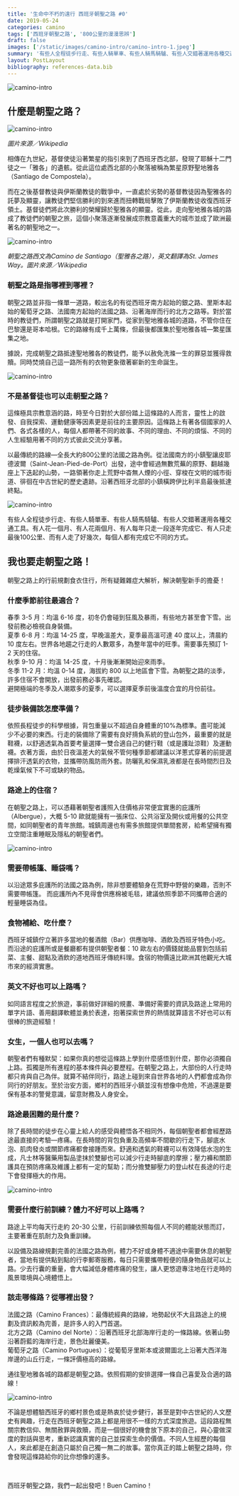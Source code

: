 ```yaml
---
title: '生命中不朽的遠行 西班牙朝聖之路 #0'
date: 2019-05-24
categories: camino
tags: ['西班牙朝聖之路', '800公里的漫漫思辨']
draft: false
images: ['/static/images/camino-intro/camino-intro-1.jpeg']
summary: '有些人全程徒步行走、有些人騎單車、有些人騎馬騎驢、有些人交錯著運用各種交通工具。有人花一個月、有人花兩個月、有人每年只走一段逐年完成它、有人只走最後100公里、而有人走了好幾次，每個人都有完成它不同的方式。'
layout: PostLayout
bibliography: references-data.bib
---
```

![camino-intro](/static/images/camino-intro/camino-intro-1.jpeg)

## 什麼是朝聖之路？

![camino-intro](/static/images/camino-intro/camino-intro-2.jpeg)

*圖片來源／Wikipedia*

相傳在九世紀，基督使徒沿著繁星的指引來到了西班牙西北部，發現了耶穌十二門徒之一「雅各」的遺骸。從此這位處西北部的小聚落被稱為繁星原野聖地雅各（Santiago de Compostela）。

 

而在之後基督教徒與伊斯蘭教徒的戰爭中，一直處於劣勢的基督教徒因為聖雅各的託夢及顯靈，讓教徒們堅信勝利的到來進而扭轉戰局擊敗了伊斯蘭教徒收復西班牙領土。基督徒們將此次勝利的榮耀歸於聖雅各的顯靈。從此，走向聖地雅各城的路成了教徒們的朝聖之旅，這個小聚落逐漸發展成宗教意義重大的城市並成了歐洲最著名的朝聖地之一。

![camino-intro](/static/images/camino-intro/camino-intro-3.jpeg)

*朝聖之路西文為Camino de Santiago（聖雅各之路），英文翻譯為St. James Way。圖片來源／Wikipedia*


### 朝聖之路是指哪裡到哪裡？

朝聖之路並非指一條單一道路，較出名的有從西班牙南方起始的銀之路、里斯本起始的葡萄牙之路、法國南方起始的法國之路、沿著海岸而行的北方之路等。對於當時的教徒們，所謂朝聖之路就是打開家門，從家到聖地雅各城的道路，不管你住在巴黎還是哥本哈根。它的路線有成千上萬條，但最後都匯集於聖地雅各城—繁星匯集之地。

 

據說，完成朝聖之路抵達聖地雅各的教徒們，能予以赦免洗滌一生的罪惡並獲得救贖。同時焚燒自己這一路所有的衣物更象徵著嶄新的生命誕生。

 
![camino-intro](/static/images/camino-intro/camino-intro-4.jpeg)


 

### 不是基督徒也可以走朝聖之路？

這條極具宗教意涵的路，時至今日對於大部份踏上這條路的人而言，靈性上的啟發、自我探索、運動健康等因素更是前往的主要原因。這條路上有著各個國家的人們、各式各樣的人，每個人都帶著不同的故事、不同的理由、不同的煩惱、不同的人生經驗用著不同的方式彼此交流分享著。

以最傳統的路線—全長大約800公里的法國之路為例。從法國南方的小鎮聖讓皮耶德波爾（Saint-Jean-Pied-de-Port）出發，途中會經過無數荒蕪的原野、翻越幾座上下迭起的山勢，一路領著你走上荒野中杳無人煙的小徑、穿梭在文明的城市街道、徘徊在中古世紀的歷史遺跡。沿著西班牙北部的小鎮橫跨伊比利半島最後抵達終點。


![camino-intro](/static/images/camino-intro/camino-intro-1.jpeg)



有些人全程徒步行走、有些人騎單車、有些人騎馬騎驢、有些人交錯著運用各種交通工具。有人花一個月、有人花兩個月、有人每年只走一段逐年完成它、有人只走最後100公里、而有人走了好幾次，每個人都有完成它不同的方式。

 

## 我也要走朝聖之路！

朝聖之路上的行前規劃食衣住行，所有疑難雜症大解析，解決朝聖新手的擔憂！

 

### 什麼季節前往最適合？
春季 3-5 月：均溫 6-16 度，初冬仍會碰到狂風及暴雨，有些地方甚至會下雪。出發前務必檢視自身裝備。  
夏季 6-8 月：均溫 14-25 度，早晚溫差大，夏季最高溫可達 40 度以上，清晨約 10 度左右。世界各地趨之行走的人數眾多，為整年當中的旺季。需要事先預訂 1-2 天的住宿。  
秋季 9-10 月：均溫 14-25 度，十月後漸漸開始迎來雨季。  
冬季 11-2 月：均溫 0-14 度，海拔約 800 以上地區會下雪。為朝聖之路的淡季，許多住宿不會開放，出發前務必事先確認。  
避開極端的冬季及人潮眾多的夏季，可以選擇夏季前後溫度合宜的月份前往。

 

### 徒步裝備該怎麼準備？
依照長程徒步的科學根據，背包重量以不超過自身體重的10%為標準。盡可能減少不必要的東西。行走的裝備除了需要有良好揹負系統的登山包外，最重要的就是鞋襪，以舒適透氣為首要考量選擇一雙合適自己的健行鞋（或是護趾涼鞋）及運動襪。衣著方面，由於日夜溫差大的氣候不管何種季節都建議以洋蔥式穿著的前提選擇排汗透氣的衣物，並攜帶防風防雨外套。防曬乳和保濕乳液都是在長時間烈日及乾燥氣候下不可或缺的物品。

 

### 路途上的住宿？
在朝聖之路上，可以憑藉著朝聖者護照入住價格非常便宜實惠的庇護所（Albergue），大概 5-10 歐就能擁有一張床位、公共浴室及開伙或用餐的公共空間，如同朝聖者的青年旅館。城鎮周邊也有需多旅館提供單間套房，給希望擁有獨立空間注重睡眠及隱私的朝聖者們。

 
![camino-intro](/static/images/camino-intro/camino-intro-6.jpeg)


 

### 需要帶帳篷、睡袋嗎？
以沿途眾多庇護所的法國之路為例，除非想要體驗身在荒野中野營的樂趣，否則不需要帶帳篷。 而庇護所內不見得會供應棉被毛毯，建議依照季節不同攜帶合適的輕量睡袋為佳。

 

### 食物補給、吃什麼？
西班牙城鎮佇立著許多當地的餐酒館（Bar）供應咖啡、酒飲及西班牙特色小吃。 而沿途的庇護所或是餐廳都有提供朝聖者餐：10 歐左右的價錢就能品嘗到包括前菜、主餐、甜點及酒飲的道地西班牙傳統料理。食宿的物價遠比歐洲其他觀光大城市來的經濟實惠。

 

### 英文不好也可以上路嗎？
如同語言程度之於旅遊，事前做好詳細的規畫、準備好需要的資訊及路途上常用的單字片語、善用翻譯軟體並勇於表達，抱著探索世界的熱情就算語言不好也可以有很棒的旅遊經驗！

 

### 女生，一個人也可以去嗎？
朝聖者們有種默契：如果你真的想從這條路上學到什麼感悟到什麼，那你必須獨自上路。孤獨是所有進程的基本條件與必要歷程。在朝聖之路上，大部份的人行走時都只肯與自己為伴。就算不結伴同行，路途上碰到來自世界各地的人們都會成為你同行的好朋友。至於治安方面，鄉村的西班牙小鎮並沒有想像中危險，不過還是要保有基本的警覺意識，留意財務及人身安全。

 

### 路途最困難的是什麼？
除了長時間的徒步在心靈上給人的感受與體悟各不相同外，每個朝聖者都會經歷路途最直接的考驗—疼痛。在長時間的背包負重及高頻率不間歇的行走下，腳底水泡、肌肉發炎或關節疼痛都會接踵而來。舒適和透氣的鞋襪可以有效降低水泡的生成，凡士林等醫藥用製品塗抹於雙腳也可以減少行走時腳底的摩擦；壓力褲和關節護具在預防疼痛及維護上都有一定的幫助；而分擔雙腳壓力的登山杖在長途的行走下會發揮極大的作用。

 
![camino-intro](/static/images/camino-pirineos/camino-pirineos-1.jpeg)


 

### 需要什麼行前訓練？體力不好可以上路嗎？
路途上平均每天行走約 20-30 公里，行前訓練依照每個人不同的體能狀態而訂，主要著重在肌耐力及負重訓練。

以設備及路線規劃完善的法國之路為例，體力不好或身體不適途中需要休息的朝聖者，當地有提供點到點的行李郵寄服務，每日只需要攜帶輕便的隨身物品就可以上路。少去行囊的重量，會大幅減低身體疼痛的發生，讓人更悠遊專注地在行走時的風景環境與心境體悟上。

 

### 該走哪條路？從哪裡出發？
法國之路（Camino Frances）：最傳統經典的路線，地勢起伏不大且路途上的規劃及資訊較為完善，是許多人的入門首選。  
北方之路（Camino del Norte）：沿著西班牙北部海岸行走的一條路線。依著山勢沿著蔚藍的海岸行走，景色壯麗優美。  
葡萄牙之路（Camino Portugues）：從葡萄牙里斯本或波爾圖北上沿著大西洋海岸邊的山丘行走，一條評價極高的路線。  

通往聖地雅各城的路都是朝聖之路。依照假期的安排選擇一條自己喜愛及合適的路線！

 
![camino-intro](/static/images/camino-inter/camino-inter-7.jpeg)


不論是想體驗西班牙的鄉村景色或是熱衷於徒步健行，甚至是對中古世紀的人文歷史有興趣，行走在西班牙朝聖之路上都是用很不一樣的方式深度旅遊。這段路程無關宗教信仰、無關赦罪與救贖，而是一個很好的機會放下原本的自己，與心靈做深度的對話與思考，重新認識真實的自己並探索生命的價值。不同人生經歷的每個人，來此都是在創造只屬於自己獨一無二的故事。當你真正的踏上朝聖之路時，你會發現這條路給你的比你想像的還多。

<br/>

西班牙朝聖之路，我們一起出發吧！Buen Camino！

 